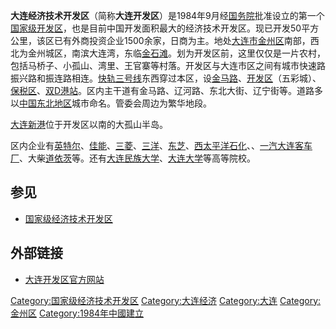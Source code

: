 {{Infobox China County
| Photo =大连开发区 06.jpg
| Photoname =大连开发区万达广场
| nickname = 大连开发区
| Oldname =
| nameorigin =
| map = 
| map_caption = 
| customimage =
| Types = [[国家级经济技术开发区|国家级经济技术开发区]]
| admincode =
| founded = 1984年9月
| neighbor = [[金州区|金州区]]、[[甘井子区|甘井子区]]、[[长海县|长海县]]
| seat = 金马路704号
| officerTitle =
| officer =
| officerTitle2 =
| officer2 =
| division = 
| town = 
| township = 
| subdistrict = 
| dialect = [[大连话|大连话]]
| post code = 116100
| phone code = 411
| coordinate =
| area_total = 274.6
| climate = [[温带季风气候|温带季风气候]]
| pop = 50.72万
| density = 1847人/平方千米
| GDP =
| GDP_as_of =
| GDPPC =
| web = http://www.dda.gov.cn
}}

'''大连经济技术开发区'''（简称'''大连开发区'''）是1984年9月经[[中华人民共和国国务院|国务院]]批准设立的第一个[[国家级经济技术开发区|国家级开发区]]，也是目前中国开发面积最大的经济技术开发区。现已开发50平方公里，该区已有外商投资企业1500余家，日商为主。地处[[大连市|大连市]][[金州区|金州区]]南部，西北为金州城区，南滨大连湾，东临[[金石滩|金石滩]]。划为开发区前，这里仅仅是一片农村，包括马桥子、小孤山、湾里、王官寨等村落。开发区与大连市区之间有城市快速路振兴路和振连路相连。[[大连地铁3号线|快轨三号线]]东西穿过本区，设[[金马路站_(大连)|金马路]]、[[开发区站|开发区]]（五彩城）、[[保税区站|保税区]]、[[双D港站|双D港站]]。区内主干道有金马路、辽河路、东北大街、辽宁街等。道路多以[[中国东北地区|中国东北地区]]城市命名。管委会周边为繁华地段。

[[大连新港|大连新港]]位于开发区以南的大孤山半岛。

区内企业有[[英特尔|英特尔]]、[[佳能|佳能]]、[[三菱重工业|三菱]]、[[三洋電機|三洋]]、[[东芝|东芝]]、[[西太平洋石化|西太平洋石化]]、{{tsl|zh-yue|萬寶至|万宝至马达}}、[[中国第一汽车集团|一汽]][[大连客车厂|大连客车厂]]、大柴[[道依茨|道依茨]]等。还有[[大连民族大学|大连民族大学]]、[[大连大学|大连大学]]等高等院校。

==参见==
*[[国家级经济技术开发区|国家级经济技术开发区]]

==外部链接==
*[http://www.dda.gov.cn/ 大连开发区官方网站]{{Wayback|url=http://www.dda.gov.cn/ |date=20150203073654 }}

{{Dalian-stub}}
{{大连市行政区划}}
{{国家级经济技术开发区}}

[[Category:国家级经济技术开发区|Category:国家级经济技术开发区]]
[[Category:大连经济|Category:大连经济]]
[[Category:大连|Category:大连]]
[[Category:金州区|Category:金州区]]
[[Category:1984年中國建立|Category:1984年中國建立]]